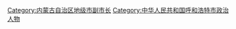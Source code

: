 [[Category:内蒙古自治区地级市副市长|Category:内蒙古自治区地级市副市长]]
[[Category:中华人民共和国呼和浩特市政治人物|Category:中华人民共和国呼和浩特市政治人物]]